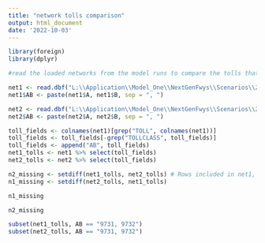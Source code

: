 ```yaml
---
title: "network tolls comparison"
output: html_document
date: '2022-10-03'
---
```


```r
library(foreign)
library(dplyr)
```

```r
#read the loaded networks from the model runs to compare the tolls that are actually being applied 

net1 <- read.dbf("L:\\Application\\Model_One\\NextGenFwys\\Scenarios\\2035_TM152_NGF_NP02_Blueprint_01\\OUTPUT\\QAQC\\avgload5period_2035_TM152_NGF_NP02_Blueprint_01.dbf")
net1$AB <- paste(net1$A, net1$B, sep = ", ")

net2 <- read.dbf("L:\\Application\\Model_One\\NextGenFwys\\Scenarios\\2035_TM152_NGF_NP02_BPALTsegmented_00\\OUTPUT\\QAQC\\avgload5period_2035_TM152_NGF_NP02_BPALTsegmented_01.dbf")
net2$AB <- paste(net2$A, net2$B, sep = ", ")
```

```r
toll_fields <- colnames(net1)[grep("TOLL", colnames(net1))]
toll_fields <- toll_fields[-grep("TOLLCLASS", toll_fields)]
toll_fields <- append("AB", toll_fields)
net1_tolls <- net1 %>% select(toll_fields)
net2_tolls <- net2 %>% select(toll_fields)

n2_missing <- setdiff(net1_tolls, net2_tolls) # Rows included in net1, but missing from net2
n1_missing <- setdiff(net2_tolls, net1_tolls)
```


```r
n1_missing
```

```r
n2_missing
```


```r
subset(net1_tolls, AB == "9731, 9732")
subset(net2_tolls, AB == "9731, 9732")
```




